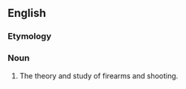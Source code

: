 ==English==

===Etymology===
{{blend|trigger|trigonometry}}

===Noun===
{{en-noun|-}}
# {{context|humorous|lang=en}} The theory and study of firearms and shooting.